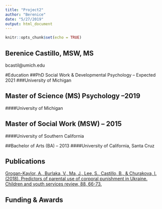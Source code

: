 ```yaml
---
title: "Project2"
author: "Berenice"
date: "5/27/2019"
output: html_document
---
```



```r
knitr::opts_chunk$set(echo = TRUE)
```

## Berenice Castillo, MSW, MS
bcastil@umich.edu 

#Education
##PhD Social Work & Developmental Psychology -- Expected 2021
###University of Michigan 

## Master of Science (MS) Psychology --2019
####University of Michigan

## Master of Social Work (MSW) -- 2015
####University of Southern California

##Bachelor of Arts (BA) -- 2013
####University of California, Santa Cruz

## Publications

[Grogan-Kaylor, A., Burlaka, V., Ma, J., Lee, S., Castillo, B., & Churakova, I. (2018). Predictors of parental use of corporal punishment in Ukraine. Children and youth services review, 88, 66-73.](https://www.sciencedirect.com/science/article/pii/S0190740917310150)

## Funding & Awards



